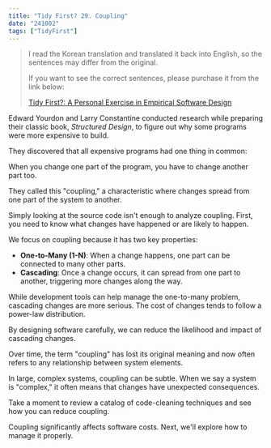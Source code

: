 ```yaml
---
title: "Tidy First? 29. Coupling"
date: "241002"
tags: ["TidyFirst"]
---
```


> I read the Korean translation and translated it back into English, so the sentences may differ from the original.
>
> If you want to see the correct sentences, please purchase it from the link below:
>
> [Tidy First?: A Personal Exercise in Empirical Software Design](https://www.amazon.com/Tidy-First-Personal-Exercise-Empirical/dp/1098151240)

Edward Yourdon and Larry Constantine conducted research while preparing their classic book, _Structured Design_, to figure out why some programs were more expensive to build.

They discovered that all expensive programs had one thing in common:

When you change one part of the program, you have to change another part too.

They called this "coupling," a characteristic where changes spread from one part of the system to another.

Simply looking at the source code isn't enough to analyze coupling. First, you need to know what changes have happened or are likely to happen.

We focus on coupling because it has two key properties:

- **One-to-Many (1-N)**: When a change happens, one part can be connected to many other parts.
- **Cascading**: Once a change occurs, it can spread from one part to another, triggering more changes along the way.

While development tools can help manage the one-to-many problem, cascading changes are more serious. The cost of changes tends to follow a power-law distribution.

By designing software carefully, we can reduce the likelihood and impact of cascading changes.

Over time, the term "coupling" has lost its original meaning and now often refers to any relationship between system elements.

In large, complex systems, coupling can be subtle. When we say a system is "complex," it often means that changes have unexpected consequences.

Take a moment to review a catalog of code-cleaning techniques and see how you can reduce coupling.

Coupling significantly affects software costs. Next, we'll explore how to manage it properly.

